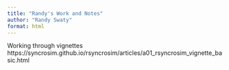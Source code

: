 ```yaml
---
title: "Randy's Work and Notes"
author: "Randy Swaty"
format: html
---
```



Working through vignettes https://syncrosim.github.io/rsyncrosim/articles/a01_rsyncrosim_vignette_basic.html